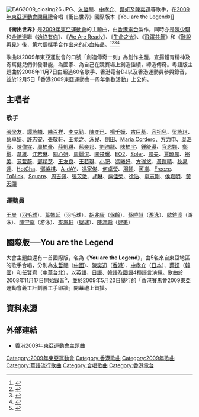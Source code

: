 {{Music Infobox
| Cover = 
|MusicName_Chinese= 衝出世界
|MusicName=《[[第五屆東亞運動會|第五屆東亞運動會]]》主題曲
|Composer=[[陳少琪|陳少琪]]、[[金培達|金培達]]
}}
[[File:EAG2009_closing26.JPG|thumb]]、[[朱哲琴|朱哲琴]]、[[中孝介|中孝介]]、[[蔡妍|蔡妍]]及[[陳奕迅|陳奕迅]]等歌手，在[[2009年東亞運動會閉幕禮|2009年東亞運動會閉幕禮]]合唱《衝出世界》國際版本《You are the Legend》]]

'''《衝出世界》'''是[[2009年東亞運動會|2009年東亞運動會]]的主題曲，由[[香港電台|香港電台]]製作，同時亦是[[陳少琪|陳少琪]]和[[金培達|金培達]]繼《[[始終有你|始終有你]]》、《[[We_Are_Ready|We Are Ready]]》、《[[生命之光_(歌曲)|生命之光]]》、《[[飛躍共舞|飛躍共舞]]》和《[[難說再見|難說再見]]》後，第六個攜手合作出來的心血結晶。<ref>{{Cite web |url=http://the-sun.on.cc/channels/sport/20081108/20081108023206_0000.html?corp=1 |title=太陽報：灌錄東亞運主題曲　體壇精英《衝出世界》 |access-date=2008-12-23 |archive-date=2020-09-13 |archive-url=https://web.archive.org/web/20200913081044/http://the-sun.on.cc/channels/sport/20081108/20081108023206_0000.html?corp=1 |dead-url=no }}</ref><ref>{{Cite web |url=http://210.177.167.103/cgi-bin/nsrch.cgi?seq=793606 |title=東方日報：港將東亞運《衝出世界》 |accessdate=2008-12-23 |archive-date=2009-09-17 |archive-url=https://web.archive.org/web/20090917205508/http://210.177.167.103/cgi-bin/nsrch.cgi?seq=793606 |dead-url=yes }}</ref><ref>{{Cite web |url=http://paper.wenweipo.com/2008/11/09/SP0811090022.htm |title=文匯報：香港精英運動員歌唱東亞運 |access-date=2008-12-23 |archive-date=2009-09-19 |archive-url=https://web.archive.org/web/20090919183343/http://paper.wenweipo.com/2008/11/09/SP0811090022.htm |dead-url=no }}</ref><ref>{{Cite web |url=http://paper.wenweipo.com/2008/12/07/EN0812070010.htm |title=文匯報：阿倫率歌手獻唱《衝出世界》 |access-date=2009-03-01 |archive-date=2009-01-31 |archive-url=https://web.archive.org/web/20090131162228/http://paper.wenweipo.com/2008/12/07/EN0812070010.htm |dead-url=no }}</ref>

歌曲以2009年東亞運動會的口號「創造傳奇一刻」為創作主題，宣揚體育精神及寄寓健兒們併發潛能，為國家、為自己在競賽場上創造佳績，締造傳奇。粵語版主題曲於2008年11月7日由超過60名歌手、香港電台DJ以及香港運動員參與錄音，並於12月5日「香港2009東亞運動會一周年倒數活動」上公佈。

==主唱者==

===歌手===
[[張學友|張學友]]、[[譚詠麟|譚詠麟]]、[[陳百祥|陳百祥]]、[[李克勤|李克勤]]、[[陳奕迅|陳奕迅]]、[[楊千嬅|楊千嬅]]、[[古巨基|古巨基]]、[[容祖兒|容祖兒]]、[[梁詠琪|梁詠琪]]、[[蔡卓妍|蔡卓妍]]、[[許志安|許志安]]、[[張敬軒|張敬軒]]、[[王菀之|王菀之]]、[[泳兒|泳兒]]、[[側田|側田]]、[[Maria_Cordero|Maria Cordero]]、[[方力申|方力申]]、[[吳浩康|吳浩康]]、[[陳偉霆|陳偉霆]]、[[周柏豪|周柏豪]]、[[薛凱琪|薛凱琪]]、[[藍奕邦|藍奕邦]]、[[劉浩龍|劉浩龍]]、[[陳柏宇|陳柏宇]]、[[鍾舒漫|鍾舒漫]]、[[官恩娜|官恩娜]]、[[鄭融|鄭融]]、[[韋雄|韋雄]]、[[江若琳|江若琳]]、[[關心妍|關心妍]]、[[周麗淇|周麗淇]]、[[關楚耀|關楚耀]]、[[EO2|EO2]]、[[Soler|Soler]]、[[農夫_(樂隊)|農夫]]、[[賈曉晨|賈曉晨]]、[[裕美|裕美]]、[[范萱蔚|范萱蔚]]、[[鄧穎芝|鄧穎芝]]、[[王友良|王友良]]、[[王若琪|王若琪]]、[[小肥|小肥]]、[[馮曦妤|馮曦妤]]、[[方珈悠|方珈悠]]、[[黃鎧晴|黃鎧晴]]、[[狄易達|狄易達]]、[[HotCha|HotCha]]、[[鄧紫棋|鄧紫棋]]、[[A-dAY|A-dAY]]、[[馮家俊|馮家俊]]、[[何卓瑩|何卓瑩]]、[[羽翹|羽翹]]、[[可嵐|可嵐]]、[[Freeze|Freeze]]、[[ToNick|ToNick]]、[[Square_(組合)|Square]]、[[周吉佩|周吉佩]]、[[張苡澂|張苡澂]]、[[胡琳|胡琳]]、[[扈佳榮|扈佳榮]]、[[徐浩_(歌手)|徐浩]]、[[李志剛|李志剛]]、[[侯嘉明|侯嘉明]]、[[黃天頤|黃天頤]]

===運動員===
[[王晨_(羽毛球運動員)|王晨]]（[[羽毛球|羽毛球]]）、[[葉姵延|葉姵延]]（羽毛球）、[[胡兆康|胡兆康]]（[[保齡|保齡]]）、[[蔡曉慧|蔡曉慧]]（[[游泳|游泳]]）、[[歐鎧淳|歐鎧淳]]（游泳）、[[陳宇寧|陳宇寧]]（游泳）、[[麥珮軒|麥珮軒]]（[[壁球|壁球]]）、[[陳潤韜|陳潤韜]]（[[健美|健美]]）

==國際版──You are the Legend==
大會主題曲還有一首國際版，名為《'''You are the Legend'''》，由5名來自東亞地區的歌手合唱，分別為[[朱哲琴|朱哲琴]]（[[中國|中國]]）、[[陳奕迅|陳奕迅]]（[[香港|香港]]）、[[中孝介|中孝介]]（[[日本|日本]]）、[[蔡妍|蔡妍]]（[[韓國|韓國]]）和[[任賢齊|任賢齊]]（[[中華台北|中華台北]]），以[[英語|英語]]、[[日語|日語]]、[[韓語|韓語]]及[[國語|國語]]4種語言演繹。歌曲於2008年11月17日開始錄音<ref>{{Cite web |url=http://www.2009eastasiangames.hk/tc/news/pressrelease.html?id=73 |title=香港2009東亞運動會主題曲「You are the Legend」國際版錄音工作展開 |access-date=2009-12-12 |archive-date=2013-01-07 |archive-url=https://archive.is/20130107201242/http://www.2009eastasiangames.hk/tc/news/pressrelease.html?id=73 |dead-url=yes }}</ref>，並於2009年5月20日舉行的「香港賽馬會2009東亞運動會義工計劃義工手印牆」開幕禮上首播。

==資料來源==
{{Reflist}}

==外部連結==
* [https://web.archive.org/web/20091125065311/http://www.lcsd.gov.hk/eag/b5/multimedia.php 香港2009年東亞運動會主題曲]

[[Category:2009年東亞運動會|Category:2009年東亞運動會]]
[[Category:香港歌曲|Category:香港歌曲]]
[[Category:2009年歌曲|Category:2009年歌曲]]
[[Category:華語流行歌曲|Category:華語流行歌曲]]
[[Category:合唱歌曲|Category:合唱歌曲]]
[[Category:香港電台|Category:香港電台]]